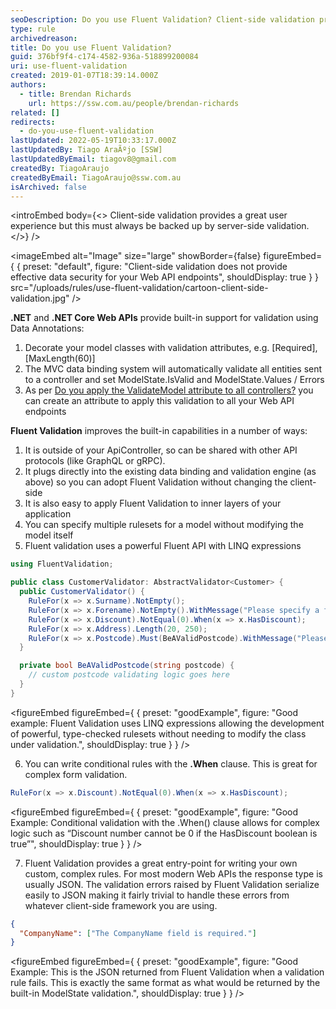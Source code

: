```yaml
---
seoDescription: Do you use Fluent Validation? Client-side validation provides a great user experience but must always be backed up by server-side validation. .NET and .NET Core Web APIs provide built-in support for validation using Data Annotations.
type: rule
archivedreason:
title: Do you use Fluent Validation?
guid: 376bf9f4-c174-4582-936a-518899200084
uri: use-fluent-validation
created: 2019-01-07T18:39:14.000Z
authors:
  - title: Brendan Richards
    url: https://ssw.com.au/people/brendan-richards
related: []
redirects:
  - do-you-use-fluent-validation
lastUpdated: 2022-05-19T10:33:17.000Z
lastUpdatedBy: Tiago AraÃºjo [SSW]
lastUpdatedByEmail: tiagov8@gmail.com
createdBy: TiagoAraujo
createdByEmail: TiagoAraujo@ssw.com.au
isArchived: false
---
```


<introEmbed
  body={<>
Client-side validation provides a great user experience but this must always be backed up by server-side validation.
  </>}
/>

<imageEmbed
  alt="Image"
  size="large"
  showBorder={false}
  figureEmbed={ {
    preset: "default",
    figure: "Client-side validation does not provide effective data security for your Web API endpoints",
    shouldDisplay: true
  } }
  src="/uploads/rules/use-fluent-validation/cartoon-client-side-validation.jpg"
/>

**.NET** and **.NET Core Web APIs** provide built-in support for validation using Data Annotations:

1. Decorate your model classes with validation attributes, e.g. [Required], [MaxLength(60)]
2. The MVC data binding system will automatically validate all entities sent to a controller and set ModelState.IsValid and ModelState.Values / Errors
3. As per [Do you apply the ValidateModel attribute to all controllers?](/do-you-apply-the-validatemodel-attribute-to-all-controllers) you can create an attribute to apply this validation to all your Web API endpoints

**Fluent Validation** improves the built-in capabilities in a number of ways:

1. It is outside of your ApiController, so can be shared with other API protocols (like GraphQL or gRPC).
2. It plugs directly into the existing data binding and validation engine (as above) so you can adopt Fluent Validation without changing the client-side
3. It is also easy to apply Fluent Validation to inner layers of your application
4. You can specify multiple rulesets for a model without modifying the model itself
5. Fluent validation uses a powerful Fluent API with LINQ expressions

```cs
using FluentValidation;

public class CustomerValidator: AbstractValidator<Customer> {
  public CustomerValidator() {
    RuleFor(x => x.Surname).NotEmpty();
    RuleFor(x => x.Forename).NotEmpty().WithMessage("Please specify a first name");
    RuleFor(x => x.Discount).NotEqual(0).When(x => x.HasDiscount);
    RuleFor(x => x.Address).Length(20, 250);
    RuleFor(x => x.Postcode).Must(BeAValidPostcode).WithMessage("Please specify a valid postcode");
  }

  private bool BeAValidPostcode(string postcode) {
    // custom postcode validating logic goes here
  }
}
```

<figureEmbed figureEmbed={ {
  preset: "goodExample",
  figure: "Good example: Fluent Validation uses LINQ expressions allowing the development of powerful, type-checked rulesets without needing to modify the class under validation.",
  shouldDisplay: true
} } />


6. You can write conditional rules with the **.When** clause. This is great for complex form validation.

```cs
RuleFor(x => x.Discount).NotEqual(0).When(x => x.HasDiscount);
```

<figureEmbed figureEmbed={ {
  preset: "goodExample",
  figure: "Good Example: Conditional validation with the .When() clause allows for complex logic such as “Discount number cannot be 0 if the HasDiscount boolean is true”",
  shouldDisplay: true
} } />


7. Fluent Validation provides a great entry-point for writing your own custom, complex rules. For most modern Web APIs the response type is usually JSON. The validation errors raised by Fluent Validation serialize easily to JSON making it fairly trivial to handle these errors from whatever client-side framework you are using.

```json
{
  "CompanyName": ["The CompanyName field is required."]
}
```

<figureEmbed figureEmbed={ {
  preset: "goodExample",
  figure: "Good Example: This is the JSON returned from Fluent Validation when a validation rule fails. This is exactly the same format as what would be returned by the built-in ModelState validation.",
  shouldDisplay: true
} } />
